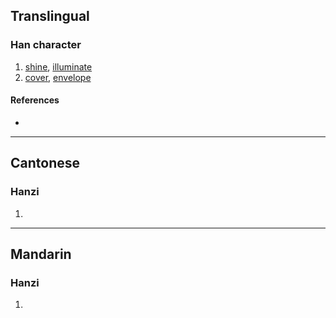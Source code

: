 {{character info/new}}
{{also|燾}}
==Translingual==

===Han character===
{{Han char|rn=86|rad=火|as=07|sn=11|four=|canj=QIF,XQIF|ids=⿱寿灬}}

# [[shine]], [[illuminate]]
# [[cover]], [[envelope]]

====References====
* {{Han ref|kx=0673.111|hdz=32206.130|uh=7118|ud=28952}}

----

==Cantonese==

===Hanzi===
{{yue-hanzi|jyut=[[dou6]], [[tou4]]|y=dou6, tou4|tra=燾}}

# {{defn|lang=yue|sort=火07}}

----

==Mandarin==

===Hanzi===
{{cmn-hanzi|tra=燾|pin=[[chóu]] ([[chou2]])|wg=ch'ou<sup>2</sup>}}

# {{defn|lang=cmn|sort=火07}}